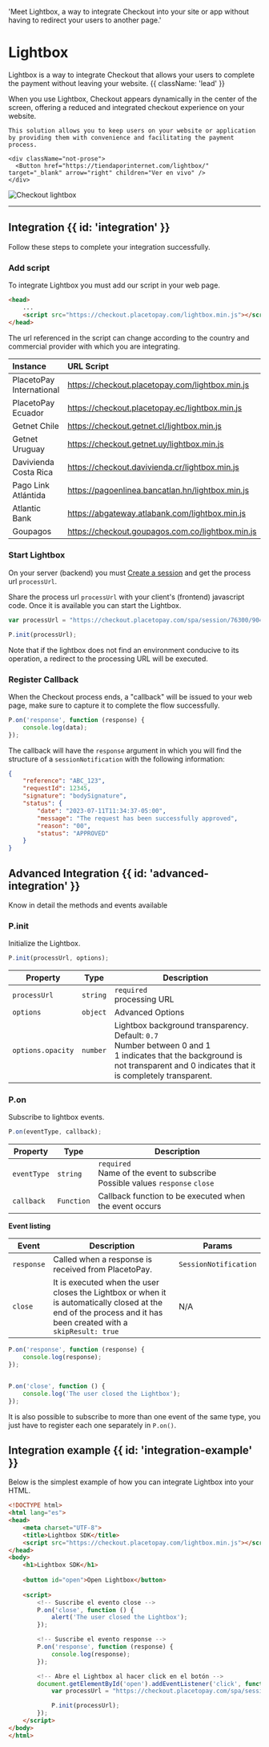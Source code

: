   'Meet Lightbox, a way to integrate Checkout into your site or app without having to redirect your users to another page.'

# Lightbox

Lightbox is a way to integrate Checkout that allows your users to complete the payment without leaving your website. {{ className: 'lead' }}

<div className="flex flex-col-reverse xl:flex-row items-center xl:max-w-none">
  <div className="flex-1 items-center">
    When you use Lightbox, Checkout appears dynamically in the center of the screen, offering a reduced and integrated checkout experience on your website.
    
    This solution allows you to keep users on your website or application by providing them with convenience and facilitating the payment process.

    <div className="not-prose">
      <Button href="https://tiendaporinternet.com/lightbox/" target="_blank" arrow="right" children="Ver en vivo" />
    </div>
  </div>
  <div className="max-w-md sm:ml-10 sm:mr-6">
    <img src="/Checkout_lightbox_2.webp" alt="Checkout lightbox" className="shadow rounded-md my-0"/>
  </div>
</div>

---

## Integration {{ id: 'integration' }}

Follow these steps to complete your integration successfully.

### Add script

To integrate Lightbox you must add our script in your web page.

```html
<head>
	...
    <script src="https://checkout.placetopay.com/lightbox.min.js"></script>
</head>
```

The url referenced in the script can change according to the country and commercial provider with which you are integrating.

| Instance | URL Script |
| :--- | :--- |
| PlacetoPay International | https://checkout.placetopay.com/lightbox.min.js |
| PlacetoPay Ecuador | https://checkout.placetopay.ec/lightbox.min.js |
| Getnet Chile | https://checkout.getnet.cl/lightbox.min.js |
| Getnet Uruguay | https://checkout.getnet.uy/lightbox.min.js |
| Davivienda Costa Rica | https://checkout.davivienda.cr/lightbox.min.js |
| Pago Link Atlántida | https://pagoenlinea.bancatlan.hn/lightbox.min.js |
| Atlantic Bank | https://abgateway.atlabank.com/lightbox.min.js |
| Goupagos | https://checkout.goupagos.com.co/lightbox.min.js |


### Start Lightbox

On your server (backend) you must [Create a session](/checkout/api-reference/session#crear-una-sesion) and get the process url `processUrl`.

Share the process url `processUrl` with your client's (frontend) javascript code. Once it is available you can start the Lightbox.
```javascript
var processUrl = "https://checkout.placetopay.com/spa/session/76300/90443d4926a2...";

P.init(processUrl);
```

<Note>
Note that if the lightbox does not find an environment conducive to its operation, a redirect to the processing URL will be executed.
</Note>

### Register Callback

When the Checkout process ends, a "callback" will be issued to your web page, make sure to capture it to complete the flow successfully.

```javascript
P.on('response', function (response) {
	console.log(data);
});
```

The callback will have the `response` argument in which you will find the structure of a `sessionNotification` with the following information:

```json {{ 'title': 'SessionNotification' }}
{
	"reference": "ABC_123",
	"requestId": 12345,
	"signature": "bodySignature",
	"status": { 
		"date": "2023-07-11T11:34:37-05:00",
		"message": "The request has been successfully approved",
		"reason": "00",
		"status": "APPROVED"
	} 
}
```

## Advanced Integration {{ id: 'advanced-integration' }}

Know in detail the methods and events available

### P.init

Initialize the Lightbox.

```javascript
P.init(processUrl, options);
```

| Property | Type | Description |
| --- | --- | --- |
| `processUrl` | `string` | `required` <br/> processing URL |
| `options` |  `object` | Advanced Options |
| `options.opacity` | `number` | Lightbox background transparency. <br/> Default: `0.7` <br/> Number between 0 and 1 <br/> 1 indicates that the background is not transparent and 0 indicates that it is completely transparent. |

### P.on

Subscribe to lightbox events.

```javascript
P.on(eventType, callback);
```

| Property | Type | Description |
| --- | --- | --- |
| `eventType` | `string` | `required` <br/> Name of the event to subscribe <br/> Possible values `response` `close` |
| `callback` |  `Function` | Callback function to be executed when the event occurs |


**Event listing**

| Event | Description | Params |
| --- | --- | --- |
| `response` | Called when a response is received from PlacetoPay. | `SessionNotification` |
| `close` | It is executed when the user closes the Lightbox or when it is automatically closed at the end of the process and it has been created with a `skipResult: true` | N/A |


```javascript
P.on('response', function (response) {
	console.log(response);
});


P.on('close', function () {
	console.log('The user closed the Lightbox');
});
```

It is also possible to subscribe to more than one event of the same type, you just have to register each one separately in `P.on()`.


## Integration example {{ id: 'integration-example' }}

Below is the simplest example of how you can integrate Lightbox into your HTML.
```html
<!DOCTYPE html>
<html lang="es">
<head>
	<meta charset="UTF-8">
	<title>Lightbox SDK</title>
	<script src="https://checkout.placetopay.com/lightbox.min.js"></script>
</head>
<body>
	<h1>Lightbox SDK</h1>
	
	<button id="open">Open Lightbox</button>
	
	<script>
		<!-- Suscribe el evento close -->
		P.on('close', function () {
			alert('The user closed the Lightbox');
		});

		<!-- Suscribe el evento response -->
		P.on('response', function (response) {
			console.log(response);
		});

		<!-- Abre el Lightbox al hacer click en el botón -->
		document.getElementById('open').addEventListener('click', function () {
			var processUrl = "https://checkout.placetopay.com/spa/session/123456/1234567890abc1234567890abc12345";

			P.init(processUrl);
		});
	</script>
</body>
</html>
```

